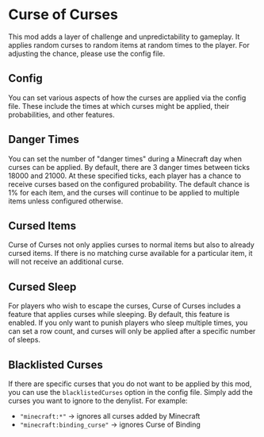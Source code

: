 # Curse of Curses


<ProjectHeader slug="curse-of-curses" />

This mod adds a layer of challenge and unpredictability to gameplay. It applies random curses to random
items at random times to the player. For adjusting the chance, please use the config file.

## Config

You can set various aspects of how the curses are applied via the config file. These include the times at which curses
might be applied, their probabilities, and other features.

## Danger Times

You can set the number of "danger times" during a Minecraft day when curses can be applied. By default, there are 3
danger times between ticks 18000 and 21000. At these specified ticks, each player has a chance to receive curses based
on the configured probability. The default chance is 1% for each item, and the curses will continue to be applied to
multiple items unless configured otherwise.

## Cursed Items

Curse of Curses not only applies curses to normal items but also to already cursed items. If there is no matching curse
available for a particular item, it will not receive an additional curse.

## Cursed Sleep

For players who wish to escape the curses, Curse of Curses includes a feature that applies curses while sleeping. By
default, this feature is enabled. If you only want to punish players who sleep multiple times, you can set a row count,
and curses will only be applied after a specific number of sleeps.

## Blacklisted Curses

If there are specific curses that you do not want to be applied by this mod, you can use the `blacklistedCurses` option
in the config file. Simply add the curses you want to ignore to the denylist. For example:

- `"minecraft:*"` -> ignores all curses added by Minecraft
- `"minecraft:binding_curse"` -> ignores Curse of Binding
